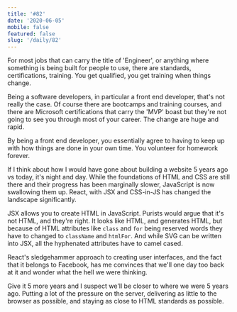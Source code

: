 ```yaml
---
title: '#82'
date: '2020-06-05'
mobile: false
featured: false
slug: '/daily/82'
---
```


For most jobs that can carry the title of 'Engineer', or anything where something is being built for people to use, there are standards, certifications, training. You get qualified, you get training when things change.

Being a software developers, in particular a front end developer, that's not really the case. Of course there are bootcamps and training courses, and there are Microsoft certifications that carry the 'MVP' boast but they're not going to see you through most of your career. The change are huge and rapid.

By being a front end developer, you essentially agree to having to keep up with how things are done in your own time. You volunteer for homework forever.

If I think about how I would have gone about building a website 5 years ago vs today, it's night and day. While the foundations of HTML and CSS are still there and their progress has been marginally slower, JavaScript is now swallowing them up. React, with JSX and CSS-in-JS has changed the landscape significantly.

JSX allows you to create HTML in JavaScript. Purists would argue that it's not HTML, and they're right. It looks like HTML, and generates HTML, but because of HTML attributes like `class` and `for` being reserved words they have to changed to `className` and `htmlFor`. And while SVG can be written into JSX, all the hyphenated attributes have to camel cased.

React's sledgehammer approach to creating user interfaces, and the fact that it belongs to Facebook, has me convinces that we'll one day too back at it and wonder what the hell we were thinking.

Give it 5 more years and I suspect we'll be closer to where we were 5 years ago. Putting a lot of the pressure on the server, delivering as little to the browser as possible, and staying as close to HTML standards as possible.

